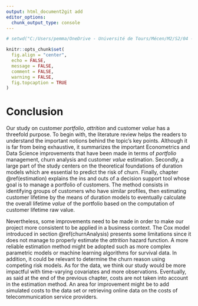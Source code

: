 ```yaml
---
output: html_document2git add 
editor_options: 
  chunk_output_type: console
---
```


```r
# setwd("C:/Users/pemma/OneDrive - Université de Tours/Mécen/M2/S2/04 - 3R/portfolio_churn_value")
```


```r
knitr::opts_chunk$set(
  fig.align = "center", 
  echo = FALSE, 
  message = FALSE, 
  comment = FALSE, 
  warning = FALSE, 
  fig.topcaption = TRUE
)
```

# Conclusion {-}

Our study on customer *portfolio*, *attrition* and customer *value* has a threefold purpose. To begin with, the literature review helps the readers to understand the important notions behind the topic's key points. Although it is far from being exhaustive, it summarizes the important Econometrics and Data Science improvements that have been made in terms of *portfolio* management, churn analysis and customer *value* estimation. Secondly, a large part of the study centers on the theoretical foundations of duration models which are essential to predict the risk of churn. Finally, chapter \@ref(estimation) explains the ins and outs of a decision support tool whose goal is to manage a portfolio of customers. The method consists in identifying groups of customers who have similar profiles, then estimating customer lifetime by the means of duration models to eventually calculate the overall lifetime *value* of the portfolio based on the computation of customer lifetime raw value. 

Nevertheless, some improvements need to be made in order to make our project more consistent to be applied in a business context. The Cox model introduced in section \@ref(churnAnalysis) presents some limitations since it does not manage to properly estimate the *attrition* hazard function. A more reliable estimation method might be adopted such as more complex parametric models or machine learning algorithms for survival data. In addition, it could be relevant to determine the churn reason using competing risk models. As for the data, we think our study would be more impactful with time-varying covariates and more observations. Eventually, as said at the end of the previous chapter, costs are not taken into account in the estimation method. An area for improvement might be to add simulated costs to the data set or retrieving online data on the costs of telecommunication service providers. 